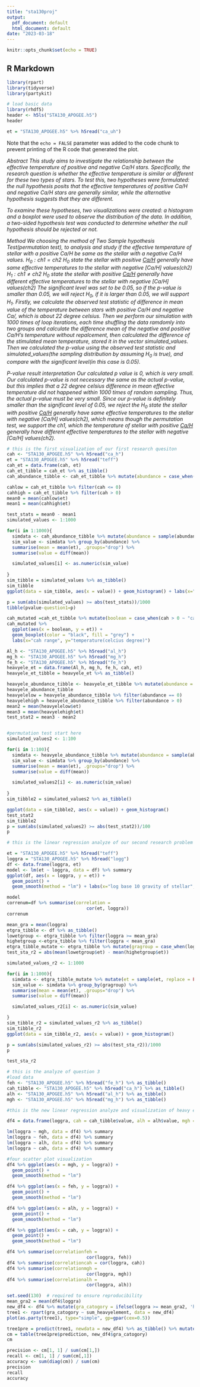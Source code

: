 ```yaml
---
title: "sta130proj"
output:
  pdf_document: default
  html_document: default
date: "2023-03-18"
---
```



```r
knitr::opts_chunk$set(echo = TRUE)

```

## R Markdown


```r
library(rpart)
library(tidyverse)
library(partykit)
```

```r
# load basic data
library(rhdf5)
header <- h5ls("STA130_APOGEE.h5")
header
```

```r
et = "STA130_APOGEE.h5" %>% h5read("ca_uh")

```

Note that the `echo = FALSE` parameter was added to the code chunk to prevent printing of the R code that generated the plot.

*Abstract*
*This study aims to investigate the relationship between the effective temperature of positive and negative Ca/H stars. Specifically, the research question is whether the effective temperature is similar or different for these two types of stars. To test this, two hypotheses were formulated: the null hypothesis posits that the effective temperatures of positive Ca/H and negative Ca/H stars are generally similar, while the alternative hypothesis suggests that they are different.*

*To examine these hypotheses, two visualizations were created: a histogram and a boxplot were used to observe the distribution of the data. In addition, a two-sided hypothesis test was conducted to determine whether the null hypothesis should be rejected or not.*


*Method*
*We choosing the method of Two Sample hypothesis Test(permutation test), to analysis and study if the effective temperature of stellar with a positive Ca/H be same as the stellar with a negative Ca/H values.*
*$H_{0}: \text{ch}{1} = \text{ch}{2}$*
*$H_{0}$ state the stellar with positive [Ca/H]($\text{ch}{1}$) generally have same effective temperatures to the stellar with negative [Ca/H] values($\text{ch}{2}$)*
*$H_{1}: \text{ch}{1}  \neq {ch}{2}$*
*$H_{0}$ state the stellar with positive [Ca/H]($\text{ch}{1}$) generally have different effective temperatures to the stellar with negative [Ca/H] values($\text{ch}{2}$)*
*The significant level was set to be 0.05, so if the p-value is smaller than 0.05, we will reject $H_{0}$, if it is larger than 0.05, we will support $H_{1}$.*
*Firstly, we calculate the observed test statistic of difference in mean value of the temperature between stars with positive Ca/H and negative Ca/, which is about 22 degree celsius. Then we perform our simulation with 1000 times of loop iterations, each time shuffling the data ramdomly into two groups and calculate the difference mean of the negative and positive Ca/H's temperature without repalcement, then calculated the difference of the stimulated mean temperature, stored it in the vector simulated_values.*
*Then we calculated the p-value using the observed test statistic and simulated_values(the sampling distribution by assuming $H_{0}$ is true), and compare with the significant level(in this case is 0.05).*


*P-value result interpretation*
*Our calculated p value is 0, which is very small. Our calculated p-value is not necessary the same as the actual p-value, but this implies that a 22 degree celsius difference in mean effective temperature did not happened within 1000 times of random sampling. Thus, the actual p-value must be very small. Since our p-value is definitely smaller than the significant level of 0.05, we reject the $H_{0}$ state the stellar with positive [Ca/H]($\text{ch}{1}$) generally have same effective temperatures to the stellar with negative [Ca/H] values($\text{ch}{2}$), which means though the permutation test, we support the $\text{ch}{1}$, which the temperature of stellar with positive [Ca/H]($\text{ch}{1}$) generally have different effective temperatures to the stellar with negative [Ca/H] values($\text{ch}{2}$).*

```r

# this is the first visualization of our first research quesiton
cah <- "STA130_APOGEE.h5" %>% h5read("ca_h")
et = "STA130_APOGEE.h5" %>% h5read("teff")
cah_et = data.frame(cah, et)
cah_et_tibble = cah_et %>% as_tibble()
cah_abundance_tibble <- cah_et_tibble %>% mutate(abundance = case_when(cah < 0 ~ 0, cah >= 0 ~ 1))

cahlow = cah_et_tibble %>% filter(cah <= 0)
cahhigh = cah_et_tibble %>% filter(cah > 0)
mean0 = mean(cahlow$et)
mean1 = mean(cahhigh$et)

test_stats = mean0 - mean1
simulated_values <- 1:1000

for(i in 1:1000){
  simdata <- cah_abundance_tibble %>% mutate(abundance = sample(abundance, replace = FALSE))
  sim_value <- simdata %>% group_by(abundance) %>%
  summarise(mean = mean(et), .groups="drop") %>%
  summarise(value = diff(mean))

  simulated_values[i] <- as.numeric(sim_value)
  
}
sim_tibble = simulated_values %>% as_tibble()
sim_tibble
ggplot(data = sim_tibble, aes(x = value)) + geom_histogram() + labs(x="Difference of sample mean effctive tempreature of postive cah and negative cah stellar")

p = sum(abs(simulated_values) >= abs(test_stats))/1000
tibble(pvalue-question1=p)
```

```r
cah_mutated =cah_et_tibble %>% mutate(boolean = case_when(cah > 0 ~ "cah>0", cah <= 0 ~ "cah<=0"))%>%group_by(boolean)
cah_mutated %>%
  ggplot(aes(x = boolean, y = et)) +
  geom_boxplot(color = "black", fill = "grey") +
  labs(x="cah range", y="temperature(celcius degree)")
```


```r


Al_h <- "STA130_APOGEE.h5" %>% h5read("al_h")
mg_h <- "STA130_APOGEE.h5" %>% h5read("mg_h")
fe_h <- "STA130_APOGEE.h5" %>% h5read("fe_h")
heavyele_et = data.frame(Al_h, mg_h, fe_h, cah, et)
heavyele_et_tibble = heavyele_et %>% as_tibble()

heavyele_abundance_tibble <- heavyele_et_tibble %>% mutate(abundance = case_when(Al_h + mg_h + fe_h + cah < 0 ~ 0, Al_h + mg_h + fe_h + cah >= 0 ~ 1))
heavyele_abundance_tibble
heavyelelow = heavyele_abundance_tibble %>% filter(abundance == 0)
heavyelehigh = heavyele_abundance_tibble %>% filter(abundance > 0)
mean2 = mean(heavyelelow$et)
mean3 = mean(heavyelehigh$et)
test_stat2 = mean3 - mean2


#permutation test start here
simulated_values2 <- 1:100

for(i in 1:100){
  simdata <- heavyele_abundance_tibble %>% mutate(abundance = sample(abundance, replace = FALSE))
  sim_value <- simdata %>% group_by(abundance) %>%
  summarise(mean = mean(et), .groups="drop") %>%
  summarise(value = diff(mean))

  simulated_values2[i] <- as.numeric(sim_value)
  
}
sim_tibble2 = simulated_values2 %>% as_tibble()

ggplot(data = sim_tibble2, aes(x = value)) + geom_histogram()
test_stat2
sim_tibble2
p = sum(abs(simulated_values2) >= abs(test_stat2))/100
p

```


```r
# this is the linear regression analyze of our second research problem

et = "STA130_APOGEE.h5" %>% h5read("teff")
loggra = "STA130_APOGEE.h5" %>% h5read("logg")
df <- data.frame(loggra, et)
model <- lm(et ~ loggra, data = df) %>% summary
ggplot(df, aes(x = loggra, y = et)) +
  geom_point() +
  geom_smooth(method = "lm") + labs(x="log base 10 gravity of stellar", y="effctive temperature of stellar(celcius degree)")

model
correnum=df %>% summarise(correlation = 
                              cor(et, loggra))
correnum
```
```r
mean_gra = mean(loggra)
etgra_tibble <- df %>% as_tibble()
lowetgroup <- etgra_tibble %>% filter(loggra >= mean_gra)
highetgroup <-etgra_tibble %>% filter(loggra < mean_gra)
etgra_tibble_mutate <- etgra_tibble %>% mutate(gragroup = case_when(loggra >= mean_gra ~1, loggra<mean_gra~0))
test_sta_r2 = abs(mean(lowetgroup$et) - mean(highetgroup$et))

simulated_values_r2 <- 1:1000

for(i in 1:1000){
  simdata <- etgra_tibble_mutate %>% mutate(et = sample(et, replace = FALSE))
  sim_value <- simdata %>% group_by(gragroup) %>%
  summarise(mean = mean(et), .groups="drop") %>%
  summarise(value = diff(mean))

  simulated_values_r2[i] <- as.numeric(sim_value)

}
sim_tibble_r2 = simulated_values_r2 %>% as_tibble()
sim_tibble_r2
ggplot(data = sim_tibble_r2, aes(x = value)) + geom_histogram()

p = sum(abs(simulated_values_r2) >= abs(test_sta_r2))/1000
p
```

```r
test_sta_r2
```



```r
# this is the analyze of question 3
#load data
feh <- "STA130_APOGEE.h5" %>% h5read("fe_h") %>% as_tibble() 
cah_tibble <- "STA130_APOGEE.h5" %>% h5read("ca_h") %>% as_tibble() 
alh <- "STA130_APOGEE.h5" %>% h5read("al_h") %>% as_tibble() 
mgh <- "STA130_APOGEE.h5" %>% h5read("mg_h") %>% as_tibble() 
```

```r

#this is the new linear regression analyze and visualization of heavy elements respectively

df4 = data.frame(loggra, cah = cah_tibble$value, alh = alh$value, mgh = mgh$value, feh = feh$value)

lm(loggra ~ mgh, data = df4) %>% summary
lm(loggra ~ feh, data = df4) %>% summary
lm(loggra ~ alh, data = df4) %>% summary
lm(loggra ~ cah, data = df4) %>% summary

```
```r
#four scatter plot visualization
df4 %>% ggplot(aes(x = mgh, y = loggra)) +
  geom_point() +
  geom_smooth(method = "lm")

df4 %>% ggplot(aes(x = feh, y = loggra)) +
  geom_point() +
  geom_smooth(method = "lm")

df4 %>% ggplot(aes(x = alh, y = loggra)) +
  geom_point() +
  geom_smooth(method = "lm")

df4 %>% ggplot(aes(x = cah, y = loggra)) +
  geom_point() +
  geom_smooth(method = "lm")

```



```r
df4 %>% summarise(correlationfeh =
                              cor(loggra, feh))
df4 %>% summarise(correlationcah = cor(loggra, cah))
df4 %>% summarise(correlationmgh =
                              cor(loggra, mgh))
df4 %>% summarise(correlationalh =
                              cor(loggra, alh))

```


```r
set.seed(130)  # required to ensure reproducibility
mean_gra2 = mean(df4$loggra)
new_df4 <- df4 %>% mutate(gra_catogory = ifelse(loggra >= mean_gra2, 'high', 'low')) %>% mutate(sum_heavyelement = cah + mgh + alh + feh)
tree1 <- rpart(gra_catogory ~ sum_heavyelement, data = new_df4)
plot(as.party(tree1), type="simple", gp=gpar(cex=0.5))
```

```r
tree1pre = predict(tree1, newdata = new_df4) %>% as_tibble() %>% mutate(prediction = ifelse(high >= 0.5, 'predict high','predict low'))
cm = table(tree1pre$prediction, new_df4$gra_catogory)
cm
```

```r
precision <- cm[1, 1] / sum(cm[1,])
recall <- cm[1, 1] / sum(cm[,1])
accuracy <- sum(diag(cm)) / sum(cm)
precision
recall
accuracy
```


